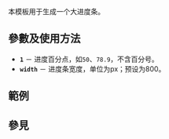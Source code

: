 {{NoteTA|G1=MediaWiki}}{{Documentation subpage}}<!-- 在本行下編輯模板說明 -->

本模板用于生成一个大进度条。

== 參數及使用方法 ==

* '''<code>1</code>''' － 进度百分点，如<code>50</code>、<code>78.9</code>，不含百分号。
* '''<code>width</code>''' － 进度条宽度，单位为px；预设为800。

== 範例 ==

{{Percentage bar (larger)|0}}
{{Percentage bar (larger)|15}}
{{Percentage bar (larger)|33.3}}
{{Percentage bar (larger)|50}}
{{Percentage bar (larger)|67.8}}
{{Percentage bar (larger)|84}}
{{Percentage bar (larger)|100}}

== 參見 ==

{{Progress templates}}

<includeonly>{{Sandbox other||
<!-- Categories and interwikis go here: -->
[[Category:维基百科工具模板]]

}}</includeonly>